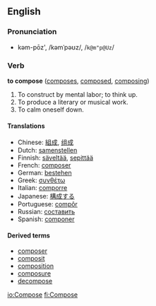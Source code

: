 ==English==

===Pronunciation===
*kəm-pōz',  /kəmˈpəʊz/, /<tt>k@m"p@Uz</tt>/

===Verb===
'''to compose''' ([[composes]], [[composed]], [[composing]])
# To construct by mental labor; to think up.
# To produce a literary or musical work.
# To calm oneself down.

====Translations====
*Chinese: [[組成]], [[组成]]
*Dutch: [[samenstellen]]
*Finnish: [[säveltää]], [[sepittää]]
*French: [[composer]]
*German: [[bestehen]]
*Greek: [[συνθέτω]]
*Italian: [[comporre]]
*Japanese: [[構成する]]
*Portuguese: [[compôr]]
*Russian: [[составить]]
*Spanish: [[componer]]

====Derived terms====
*[[composer]]
*[[composit]]
*[[composition]]
*[[composure]]
*[[decompose]]

[[io:Compose]]
[[fi:Compose]]